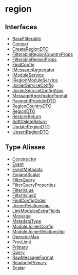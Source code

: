 
# region

## Interfaces

- [BaseFilterable](../../region/interfaces/region.BaseFilterable/page.mdx)
- [Context](../../region/interfaces/region.Context/page.mdx)
- [CreateRegionDTO](../../region/interfaces/region.CreateRegionDTO/page.mdx)
- [FilterableRegionCountryProps](../../region/interfaces/region.FilterableRegionCountryProps/page.mdx)
- [FilterableRegionProps](../../region/interfaces/region.FilterableRegionProps/page.mdx)
- [FindConfig](../../region/interfaces/region.FindConfig/page.mdx)
- [IMessageAggregator](../../region/interfaces/region.IMessageAggregator/page.mdx)
- [IModuleService](../../region/interfaces/region.IModuleService/page.mdx)
- [IRegionModuleService](../../region/interfaces/region.IRegionModuleService/page.mdx)
- [JoinerServiceConfig](../../region/interfaces/region.JoinerServiceConfig/page.mdx)
- [JoinerServiceConfigAlias](../../region/interfaces/region.JoinerServiceConfigAlias/page.mdx)
- [MessageAggregatorFormat](../../region/interfaces/region.MessageAggregatorFormat/page.mdx)
- [PaymentProviderDTO](../../region/interfaces/region.PaymentProviderDTO/page.mdx)
- [RegionCountryDTO](../../region/interfaces/region.RegionCountryDTO/page.mdx)
- [RegionDTO](../../region/interfaces/region.RegionDTO/page.mdx)
- [RestoreReturn](../../region/interfaces/region.RestoreReturn/page.mdx)
- [SoftDeleteReturn](../../region/interfaces/region.SoftDeleteReturn/page.mdx)
- [UpdateRegionDTO](../../region/interfaces/region.UpdateRegionDTO/page.mdx)
- [UpsertRegionDTO](../../region/interfaces/region.UpsertRegionDTO/page.mdx)

## Type Aliases

- [Constructor](../../region/types/region.Constructor/page.mdx)
- [Event](../../region/types/region.Event/page.mdx)
- [EventMetadata](../../region/types/region.EventMetadata/page.mdx)
- [ExpandScalar](../../region/types/region.ExpandScalar/page.mdx)
- [FilterQuery](../../region/types/region.FilterQuery/page.mdx)
- [FilterQueryProperties](../../region/types/region.FilterQueryProperties/page.mdx)
- [FilterValue](../../region/types/region.FilterValue/page.mdx)
- [FilterValue2](../../region/types/region.FilterValue2/page.mdx)
- [FindConfigOrder](../../region/types/region.FindConfigOrder/page.mdx)
- [JoinerRelationship](../../region/types/region.JoinerRelationship/page.mdx)
- [LinkModulesExtraFields](../../region/types/region.LinkModulesExtraFields/page.mdx)
- [Message](../../region/types/region.Message/page.mdx)
- [MetadataType](../../region/types/region.MetadataType/page.mdx)
- [ModuleJoinerConfig](../../region/types/region.ModuleJoinerConfig/page.mdx)
- [ModuleJoinerRelationship](../../region/types/region.ModuleJoinerRelationship/page.mdx)
- [OperatorMap](../../region/types/region.OperatorMap/page.mdx)
- [PrevLimit](../../region/types/region.PrevLimit/page.mdx)
- [Primary](../../region/types/region.Primary/page.mdx)
- [Query](../../region/types/region.Query/page.mdx)
- [RawMessageFormat](../../region/types/region.RawMessageFormat/page.mdx)
- [ReadonlyPrimary](../../region/types/region.ReadonlyPrimary/page.mdx)
- [Scalar](../../region/types/region.Scalar/page.mdx)
